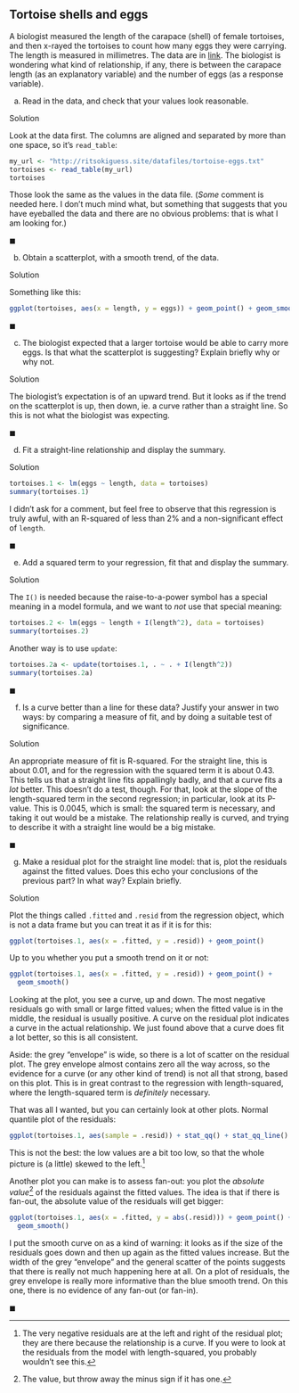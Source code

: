 ##  Tortoise shells and eggs


 A biologist measured the length of the carapace (shell) of
female tortoises, and then x-rayed the tortoises to count how many
eggs they were carrying. The length is measured in millimetres. The
data are in
[link](http://ritsokiguess.site/datafiles/tortoise-eggs.txt). The
biologist is wondering what kind of relationship, if any, there is
between the carapace length (as an explanatory variable) and the
number of eggs (as a response variable).



(a) Read in the data, and check that your values look
reasonable. 
 
Solution


Look at the data first. The columns are aligned and separated by
more than one space, so it's `read_table`:

```r
my_url <- "http://ritsokiguess.site/datafiles/tortoise-eggs.txt"
tortoises <- read_table(my_url)
tortoises
```

     

Those look the same as the values in the data file. (*Some*
comment is needed here. I don't much mind what, but something that
suggests that you have eyeballed the data and there are no obvious
problems: that is what I am looking for.)
 

$\blacksquare$

(b) Obtain a scatterplot, with a smooth trend, of the data.

 
Solution


Something like this:

```r
ggplot(tortoises, aes(x = length, y = eggs)) + geom_point() + geom_smooth()
```

   
 

$\blacksquare$

(c) The biologist expected that a larger tortoise would be able
to carry more eggs. Is that what the scatterplot is suggesting?
Explain briefly why or why not.

 
Solution


The biologist's expectation is of an upward trend. But it looks as
if the trend on the scatterplot is up, then down, ie.\ a curve
rather than a straight line. So this is not what the biologist was
expecting. 
 

$\blacksquare$

(d) Fit a straight-line relationship and display the summary.

 
Solution


```r
tortoises.1 <- lm(eggs ~ length, data = tortoises)
summary(tortoises.1)
```

   

I didn't ask for a comment, but feel free to observe that this
regression is truly awful, with an R-squared of less than 2\% and a
non-significant effect of `length`.
 

$\blacksquare$

(e) Add a squared term to your regression, fit that and display
the  summary.

 
Solution


The `I()` is needed because the raise-to-a-power symbol has
a special meaning in a model formula, and we want to *not*
use that special meaning:

```r
tortoises.2 <- lm(eggs ~ length + I(length^2), data = tortoises)
summary(tortoises.2)
```

 

Another way is to use `update`:

```r
tortoises.2a <- update(tortoises.1, . ~ . + I(length^2))
summary(tortoises.2a)
```

 
 

$\blacksquare$

(f) Is a curve better than a line for these data? Justify your
answer in two ways: by comparing a measure of fit, and  by doing a
suitable test of significance.

 
Solution


An appropriate measure of fit is R-squared. For the straight line,
this is about 0.01, and for the regression with the squared term it
is about 0.43. This tells us that  a straight line fits appallingly
badly, and that a curve fits a *lot* better. 
This doesn't do a test, though. For that, look at the slope of the
length-squared term in the second regression; in particular,
look at its P-value. This is 0.0045, which is small: the squared
term is necessary, and taking it out would be a mistake. The
relationship really is curved, and trying to describe it with a
straight line would be a big mistake.
 

$\blacksquare$

(g) Make a residual plot for the straight line model: that is, plot
the residuals against the fitted values.
 Does this echo
your conclusions of the previous part? In what way? Explain briefly.

 
Solution


Plot the things called `.fitted` and `.resid` from the
regression object, which is not a data frame but you can treat it as
if it is for this:

```r
ggplot(tortoises.1, aes(x = .fitted, y = .resid)) + geom_point()
```

 

Up to you whether you put a smooth trend on it or not:

```r
ggplot(tortoises.1, aes(x = .fitted, y = .resid)) + geom_point() +
  geom_smooth()
```

 
Looking at the plot, you see a curve, up and down. The most
negative residuals go with small or large fitted values; when the
fitted value is in the middle, the residual is usually positive. A
curve on the residual plot indicates a curve in the actual
relationship. We just found above that a curve does fit a lot
better, so this is all consistent.

Aside: the grey "envelope" is wide, so there is a lot of scatter on the
residual plot. The grey envelope almost contains zero all the way
across, so the evidence for a curve (or any other kind of trend) is
not all that strong, based on this plot. This is in great contrast to
the regression with length-squared, where the length-squared term is
*definitely* necessary. 

That was all I wanted, but you can certainly look at other
plots. Normal quantile plot of the residuals:

```r
ggplot(tortoises.1, aes(sample = .resid)) + stat_qq() + stat_qq_line()
```

 

This is not the best: the low values are a bit too low, so that the
whole picture is (a little) skewed to the left.^[The very   negative residuals are at the left and right of the residual plot;  they are there because the relationship is a curve. If you were to  look at the residuals from the model with length-squared, you  probably wouldn't see this.]

Another plot you can make is to assess fan-out: you plot the
*absolute value*^[The value, but throw away the minus sign if it has one.] of the residuals against the fitted values. The idea
is that if there is fan-out, the absolute value of the residuals will
get bigger:

```r
ggplot(tortoises.1, aes(x = .fitted, y = abs(.resid))) + geom_point() +
  geom_smooth()
```

 

I put the smooth curve on as a kind of warning: it looks as if the
size of the residuals goes down and then up again as the fitted values
increase. But the width of the grey "envelope" and the general
scatter of the points suggests that there is really not much happening
here at all. On a plot of residuals, the grey envelope is really more
informative than the blue smooth trend. On this one, there is no
evidence of any fan-out (or fan-in). 

$\blacksquare$





